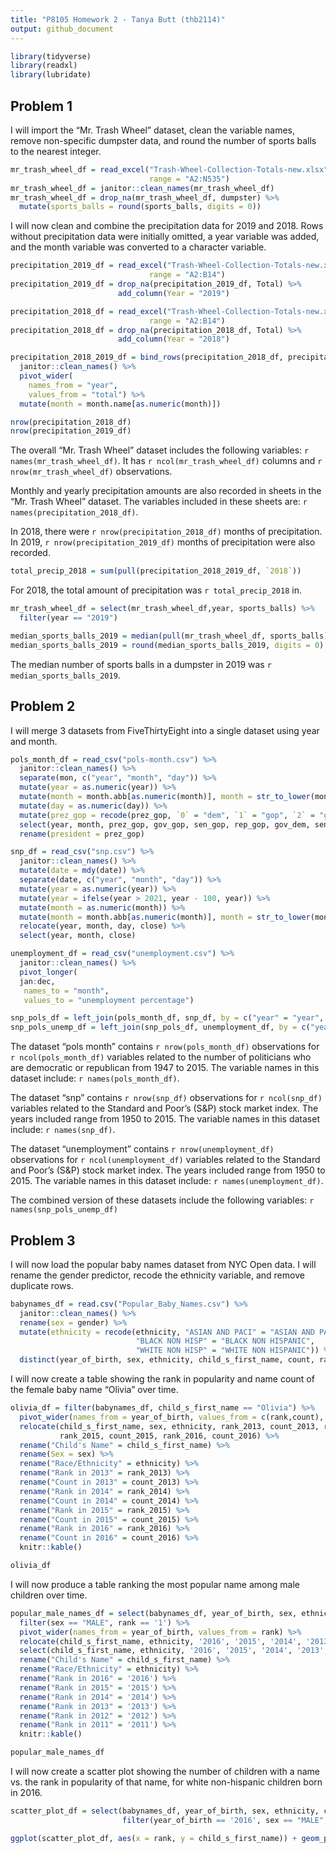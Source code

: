 ```yaml
---
title: "P8105 Homework 2 - Tanya Butt (thb2114)"
output: github_document
---
```


```r
library(tidyverse)
library(readxl)
library(lubridate)
```

## Problem 1

I will import the "Mr. Trash Wheel" dataset, clean the variable names, remove
non-specific dumpster data, and round the number of sports balls to the nearest integer.

```r
mr_trash_wheel_df = read_excel("Trash-Wheel-Collection-Totals-new.xlsx", 
                               range = "A2:N535")
mr_trash_wheel_df = janitor::clean_names(mr_trash_wheel_df) 
mr_trash_wheel_df = drop_na(mr_trash_wheel_df, dumpster) %>% 
  mutate(sports_balls = round(sports_balls, digits = 0))
```

I will now clean and combine the precipitation data for 2019 and 2018. Rows without precipitation data 
were initially omitted, a year variable was added, and the month variable was converted to a character variable.

```r
precipitation_2019_df = read_excel("Trash-Wheel-Collection-Totals-new.xlsx", sheet = 6,
                               range = "A2:B14") 
precipitation_2019_df = drop_na(precipitation_2019_df, Total) %>% 
                        add_column(Year = "2019")

precipitation_2018_df = read_excel("Trash-Wheel-Collection-Totals-new.xlsx", sheet = 7,
                               range = "A2:B14") 
precipitation_2018_df = drop_na(precipitation_2018_df, Total) %>% 
                        add_column(Year = "2018")

precipitation_2018_2019_df = bind_rows(precipitation_2018_df, precipitation_2019_df) %>% 
  janitor::clean_names() %>% 
  pivot_wider(
    names_from = "year",
    values_from = "total") %>% 
  mutate(month = month.name[as.numeric(month)])

nrow(precipitation_2018_df)
nrow(precipitation_2019_df)
```

The overall "Mr. Trash Wheel" dataset includes the following variables: `r names(mr_trash_wheel_df)`. It has `r ncol(mr_trash_wheel_df)` columns and `r nrow(mr_trash_wheel_df)` observations.

Monthly and yearly precipitation amounts are also recorded in sheets in the "Mr. Trash Wheel" dataset. The variables included in these sheets are: `r names(precipitation_2018_df)`. 

In 2018, there were `r nrow(precipitation_2018_df)` months of precipitation. In 2019, `r nrow(precipitation_2019_df)` months of precipitation were also recorded.

```r
total_precip_2018 = sum(pull(precipitation_2018_2019_df, `2018`))
```

For 2018, the total amount of precipitation was `r total_precip_2018` in.

```r
mr_trash_wheel_df = select(mr_trash_wheel_df,year, sports_balls) %>% 
  filter(year == "2019")

median_sports_balls_2019 = median(pull(mr_trash_wheel_df, sports_balls))
median_sports_balls_2019 = round(median_sports_balls_2019, digits = 0)
```

The median number of sports balls in a dumpster in 2019 was `r median_sports_balls_2019`.

## Problem 2

I will merge 3 datasets from FiveThirtyEight into a single dataset using year and month.

```r
pols_month_df = read_csv("pols-month.csv") %>% 
  janitor::clean_names() %>% 
  separate(mon, c("year", "month", "day")) %>% 
  mutate(year = as.numeric(year)) %>% 
  mutate(month = month.abb[as.numeric(month)], month = str_to_lower(month)) %>% 
  mutate(day = as.numeric(day)) %>% 
  mutate(prez_gop = recode(prez_gop, `0` = "dem", `1` = "gop", `2` = "gop")) %>% 
  select(year, month, prez_gop, gov_gop, sen_gop, rep_gop, gov_dem, sen_dem, rep_dem) %>% 
  rename(president = prez_gop)

snp_df = read_csv("snp.csv") %>% 
  janitor::clean_names() %>% 
  mutate(date = mdy(date)) %>% 
  separate(date, c("year", "month", "day")) %>% 
  mutate(year = as.numeric(year)) %>% 
  mutate(year = ifelse(year > 2021, year - 100, year)) %>% 
  mutate(month = as.numeric(month)) %>% 
  mutate(month = month.abb[as.numeric(month)], month = str_to_lower(month)) %>% 
  relocate(year, month, day, close) %>% 
  select(year, month, close)

unemployment_df = read_csv("unemployment.csv") %>% 
  janitor::clean_names() %>% 
  pivot_longer(
  jan:dec,
   names_to = "month",
   values_to = "unemployment percentage")

snp_pols_df = left_join(pols_month_df, snp_df, by = c("year" = "year", "month" = "month"))
snp_pols_unemp_df = left_join(snp_pols_df, unemployment_df, by = c("year" = "year", "month" = "month"))

```

The dataset "pols month" contains `r nrow(pols_month_df)` observations for `r ncol(pols_month_df)` variables related to the number of politicians who are democratic or republican from 1947 to 2015. The variable names in this dataset include: `r names(pols_month_df)`.

The dataset "snp" contains `r nrow(snp_df)` observations for `r ncol(snp_df)` variables related to the Standard and Poor's (S&P) stock market index. The years included range from 1950 to 2015. The variable names in this dataset include: `r names(snp_df)`.

The dataset "unemployment" contains `r nrow(unemployment_df)` observations for `r ncol(unemployment_df)` variables related to the Standard and Poor's (S&P) stock market index. The years included range from 1950 to 2015. The variable names in this dataset include: `r names(unemployment_df)`.

The combined version of these datasets include the following variables: `r names(snp_pols_unemp_df)`

## Problem 3

I will now load the popular baby names dataset from NYC Open data. I will rename the gender predictor, recode the ethnicity variable, and remove duplicate rows.
```r
babynames_df = read.csv("Popular_Baby_Names.csv") %>% 
  janitor::clean_names() %>% 
  rename(sex = gender) %>% 
  mutate(ethnicity = recode(ethnicity, "ASIAN AND PACI" = "ASIAN AND PACIFIC ISLANDER",
                            "BLACK NON HISP" = "BLACK NON HISPANIC", 
                            "WHITE NON HISP" = "WHITE NON HISPANIC")) %>% 
  distinct(year_of_birth, sex, ethnicity, child_s_first_name, count, rank)
```

I will now create a table showing the rank in popularity and name count of the female baby name "Olivia" over time.
```r
olivia_df = filter(babynames_df, child_s_first_name == "Olivia") %>% 
  pivot_wider(names_from = year_of_birth, values_from = c(rank,count), values_fill = 0) %>% 
  relocate(child_s_first_name, sex, ethnicity, rank_2013, count_2013, rank_2014, count_2014,
           rank_2015, count_2015, rank_2016, count_2016) %>% 
  rename("Child's Name" = child_s_first_name) %>% 
  rename(Sex = sex) %>% 
  rename("Race/Ethnicity" = ethnicity) %>% 
  rename("Rank in 2013" = rank_2013) %>% 
  rename("Count in 2013" = count_2013) %>% 
  rename("Rank in 2014" = rank_2014) %>% 
  rename("Count in 2014" = count_2014) %>%   
  rename("Rank in 2015" = rank_2015) %>% 
  rename("Count in 2015" = count_2015) %>% 
  rename("Rank in 2016" = rank_2016) %>% 
  rename("Count in 2016" = count_2016) %>% 
  knitr::kable()

olivia_df
```

I will now produce a table ranking the most popular name among male children over time.

```r
popular_male_names_df = select(babynames_df, year_of_birth, sex, ethnicity, child_s_first_name, rank) %>% 
  filter(sex == "MALE", rank == '1') %>% 
  pivot_wider(names_from = year_of_birth, values_from = rank) %>% 
  relocate(child_s_first_name, ethnicity, '2016', '2015', '2014', '2013', '2012', '2011') %>% 
  select(child_s_first_name, ethnicity, '2016', '2015', '2014', '2013', '2012', '2011') %>% 
  rename("Child's Name" = child_s_first_name) %>% 
  rename("Race/Ethnicity" = ethnicity) %>% 
  rename("Rank in 2016" = '2016') %>% 
  rename("Rank in 2015" = '2015') %>% 
  rename("Rank in 2014" = '2014') %>% 
  rename("Rank in 2013" = '2013') %>% 
  rename("Rank in 2012" = '2012') %>% 
  rename("Rank in 2011" = '2011') %>% 
  knitr::kable()

popular_male_names_df
```

I will now create a scatter plot showing the number of children with a name vs. the rank in popularity of that name, for white 
non-hispanic children born in 2016.

```r
scatter_plot_df = select(babynames_df, year_of_birth, sex, ethnicity, child_s_first_name, rank) %>% 
                         filter(year_of_birth == '2016', sex == "MALE", ethnicity == "WHITE NON HISPANIC")

ggplot(scatter_plot_df, aes(x = rank, y = child_s_first_name)) + geom_point()
```

